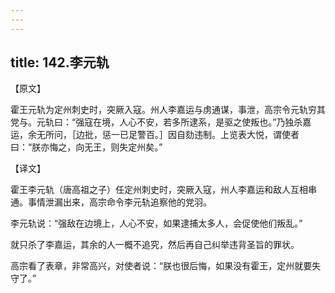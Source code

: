 ```yaml
---
---
---
```

title: 142.李元轨
---



【原文】

霍王元轨为定州刺史时，突厥入寇。州人李嘉运与虏通谋，事泄，高宗令元轨穷其党与。元轨曰：“强寇在境，人心不安，若多所逮系，是驱之使叛也。”乃独杀嘉运，余无所问，［边批，惩一已足警百。］因自劾违制。上览表大悦，谓使者曰：“朕亦悔之，向无王，则失定州矣。”

【译文】

霍王李元轨（唐高祖之子）任定州刺史时，突厥入寇，州人李嘉运和敌人互相串通。事情泄漏出来，高宗命令李元轨追察他的党羽。

李元轨说：“强敌在边境上，人心不安，如果逮捕太多人，会促使他们叛乱。”

就只杀了李嘉运，其余的人一概不追究，然后再自己纠举违背圣旨的罪状。

高宗看了表章，非常高兴，对使者说：“朕也很后悔，如果没有霍王，定州就要失守了。”